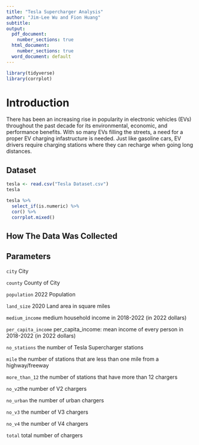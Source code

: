 ```yaml
---
title: "Tesla Supercharger Analysis"
author: "Jim-Lee Wu and Fion Huang"
subtitle: 
output:
  pdf_document:
    number_sections: true
  html_document:
    number_sections: true
  word_document: default
---
```

```r
library(tidyverse)
library(corrplot)
```


# Introduction

There has been an increasing rise in popularity in electronic vehicles (EVs) throughout the past decade for its environmental, economic, and performance benefits. With so many EVs filling the streets, a need for a proper EV charging infastructure is needed. Just like gasoline cars, EV drivers require charging stations where they can recharge when going long distances. 

## Dataset

```r
tesla <- read.csv("Tesla Dataset.csv")
tesla
```

```r
tesla %>%
  select_if(is.numeric) %>%
  cor() %>%
  corrplot.mixed()
```


## How The Data Was Collected

## Parameters

`city` City

`county` County of City

`population` 2022 Population 

`land_size` 2020 Land area in square miles

`medium_income` medium household income in 2018-2022 (in 2022 dollars)

`per_capita_income` per_capita_income: mean income of every person in 2018-2022 (in 2022 dollars)

`no_stations` the number of Tesla Supercharger stations

`mile` the number of stations that are less than one mile from a highway/freeway

`more_than_12` the number of stations that have more than 12 chargers

`no_v2`the number of V2 chargers

`no_urban` the number of urban chargers

`no_v3` the number of V3 chargers

`no_v4` the number of V4 chargers

`total` total number of chargers

